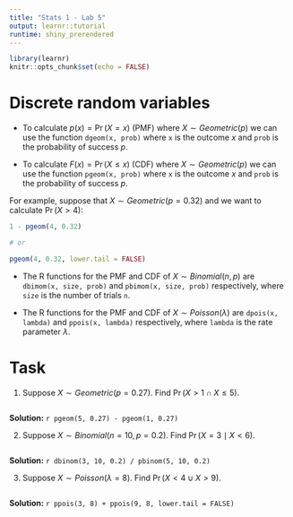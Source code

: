 ```yaml
---
title: "Stats 1 - Lab 5"
output: learnr::tutorial
runtime: shiny_prerendered
---
```


<script src="//yihui.name/js/math-code.js"></script>
<!-- Just one possible MathJax CDN below. You may use others. -->
<script async
  src="//mathjax.rstudio.com/latest/MathJax.js?config=TeX-MML-AM_CHTML">
</script>

```r
library(learnr)
knitr::opts_chunk$set(echo = FALSE)
```

# Discrete random variables

+ To calculate $p(x) = \Pr(X = x)$ (PMF) where $X \sim Geometric(p)$ we can use the function `dgeom(x, prob)` where `x` is the outcome $x$ and `prob` is the probability of success $p.$ 

+ To calculate $F(x) = \Pr(X \le x)$ (CDF) where $X \sim Geometric(p)$ we can use the function `pgeom(x, prob)` where `x` is the outcome $x$ and `prob` is the probability of success $p.$ 

For example, suppose that $X \sim Geometric(p = 0.32)$ and we want to calculate $\Pr(X > 4):$
```r
1 - pgeom(4, 0.32)

# or

pgeom(4, 0.32, lower.tail = FALSE)
```


+ The R functions for the PMF and CDF of $X \sim Binomial(n, p)$ are `dbimom(x, size, prob)` and `pbimom(x, size, prob)` respectively, where `size` is the number of trials `n`.

+ The R functions for the PMF and CDF of $X \sim Poisson(\lambda)$ are `dpois(x, lambda)` and `ppois(x, lambda)` respectively, where `lambda` is the rate parameter $\lambda.$

# Task

1. Suppose $X \sim Geometric(p = 0.27).$ Find $\Pr(X > 1 \cap X \le 5).$
```r

```
**Solution:** `r pgeom(5, 0.27) - pgeom(1, 0.27)`

2. Suppose $X \sim Binomial(n = 10, p = 0.2).$ Find $\Pr(X = 3 \mid X < 6).$
```r

```
**Solution:** `r dbinom(3, 10, 0.2) / pbinom(5, 10, 0.2)`

3. Suppose $X \sim Poisson(\lambda = 8).$ Find $\Pr(X < 4 \cup X > 9).$
```r

```
**Solution:** `r ppois(3, 8) + ppois(9, 8, lower.tail = FALSE)`

